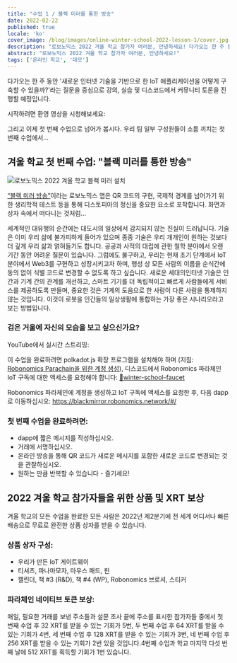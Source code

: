 ```yaml
---
title: "수업 1 / 블랙 미러를 통한 방송"
date: 2022-02-22
published: true
locale: 'ko'
cover_image: /blog/images/online-winter-school-2022-lesson-1/cover.jpg
description: "로보노믹스 2022 겨울 학교 참가자 여러분, 안녕하세요! 다가오는 한 주 동안 디스코드에서 '새로운 인터넷 기술을 기반으로 한 IoT 애플리케이션을 어떻게 구축할 수 있을까?'라는 질문을 중심으로 강의, 실습 및 커뮤니티 토론을 진행할 예정입니다. 첫 번째 수업으로 넘어가 봅시다. 우리 팀 일부 구성원들이 소름 끼치는 첫 번째 수업에서..."
abstract: "로보노믹스 2022 겨울 학교 참가자 여러분, 안녕하세요!"
tags: ['온라인 학교', '데모']
---
```


<PostExpiredInfo/>

다가오는 한 주 동안 '새로운 인터넷 기술을 기반으로 한 IoT 애플리케이션을 어떻게 구축할 수 있을까?'라는 질문을 중심으로 강의, 실습 및 디스코드에서 커뮤니티 토론을 진행할 예정입니다.

시작하려면 환영 영상을 시청해보세요:

<YouTube id="https://youtu.be/HXfKfnowyB4" posterQuality="max"/>

그리고 이제 첫 번째 수업으로 넘어가 봅시다. 우리 팀 일부 구성원들이 소름 끼치는 첫 번째 수업에서...

## 겨울 학교 첫 번째 수업: "블랙 미러를 통한 방송"

![로보노믹스 2022 겨울 학교 블랙 미러 설치](/blog/images/online-winter-school-2022-lesson-1/blackmirror-installation.jpg)

[“블랙 미러 방송”](https://blackmirror.robonomics.network/#/)이라는 로보노믹스 앱은 QR 코드의 구현, 국제적 경계를 넘어가기 위한 생리학적 테스트 등을 통해 디스토피아의 정신을 중요한 요소로 포착합니다. 화면과 상자 속에서 떠다니는 것처럼...

세계적인 대유행의 순간에는 대도시의 일상에서 감지되지 않는 진실이 드러납니다. 기술은 이미 우리 삶에 불가피하게 들어가 있으며 종종 기술은 우리 개개인이 원하는 것보다 더 깊게 우리 삶과 얽혀들기도 합니다. 공공과 사적의 대립에 관한 철학 분야에서 오랜 기간 동안 어려운 질문이 있습니다. 그럼에도 불구하고, 우리는 현재 초기 단계에서 IoT 분야에서 Web3를 구현하고 성장시키고자 하며, 행성 상 모든 사람의 이름을 순식간에 동의 없이 식별 코드로 변경할 수 없도록 하고 싶습니다. 새로운 세대의인터넷 기술은 인간과 기계 간의 관계를 개선하고, 스마트 기기를 더 독립적이고 빠르게 사람들에게 서비스를 제공하도록 만들며, 중요한 것은 기계의 도움으로 한 사람이 다른 사람을 통제하지 않는 것입니다. 이것이 로봇을 인간들의 일상생활에 통합하는 가장 좋은 시나리오라고 보는 방법입니다.

<TextCard>

### 검은 거울에 자신의 모습을 보고 싶으신가요?

YouTube에서 실시간 스트리밍:

<YouTube id="https://youtu.be/AMX7TWVbmgs" posterQuality="max"/>

이 수업을 완료하려면 polkadot.js 확장 프로그램을 설치해야 하며 (지침: [Robonomics Parachain을 위한 계정 생성](https://wiki.robonomics.network/docs/en/create-account-in-dapp/)), 디스코드에서 Robonomics 파라체인 IoT 구독에 대한 액세스를 요청해야 합니다: [🚰winter-school-faucet](https://discord.com/invite/5UWNGNaAUf)

Robonomics 파라체인에 계정을 생성하고 IoT 구독에 액세스를 요청한 후, 다음 dapp로 이동하십시오: https://blackmirror.robonomics.network/#/

</TextCard>

<TextCard>

### 첫 번째 수업을 완료하려면:
- dapp에 짧은 메시지를 작성하십시오.
- 거래에 서명하십시오.
- 온라인 방송을 통해 QR 코드가 새로운 메시지를 포함한 새로운 코드로 변경되는 것을 관찰하십시오.
- 원하는 만큼 반복할 수 있습니다 - 즐기세요!

</TextCard>

## 2022 겨울 학교 참가자들을 위한 상품 및 XRT 보상

겨울 학교의 모든 수업을 완료한 모든 사람은 2022년 제2분기에 전 세계 어디서나 빠른 배송으로 무료로 완전한 상품 상자를 받을 수 있습니다.

### 상품 상자 구성:
- 우리가 만든 IoT 게이트웨이
- 티셔츠, 파나마모자, 마우스 패드, 핀
- 캘린더, 책 #3 (R&D), 책 #4 (WP), Robonomics 브로셔, 스티커

### 파라체인 네이티브 토큰 보상:

매일, 필요한 거래를 보낸 주소들과 설문 조사 끝에 주소를 표시한 참가자들 중에서 첫 번째 수업 후 32 XRT를 받을 수 있는 기회가 5번, 두 번째 수업 후 64 XRT를 받을 수 있는 기회가 4번, 세 번째 수업 후 128 XRT를 받을 수 있는 기회가 3번, 네 번째 수업 후 256 XRT를 받을 수 있는 기회가 2번 있을 것입니다.4번째 수업과 학교 마지막 다섯 번째 날에 512 XRT를 획득할 기회가 1번 있습니다.